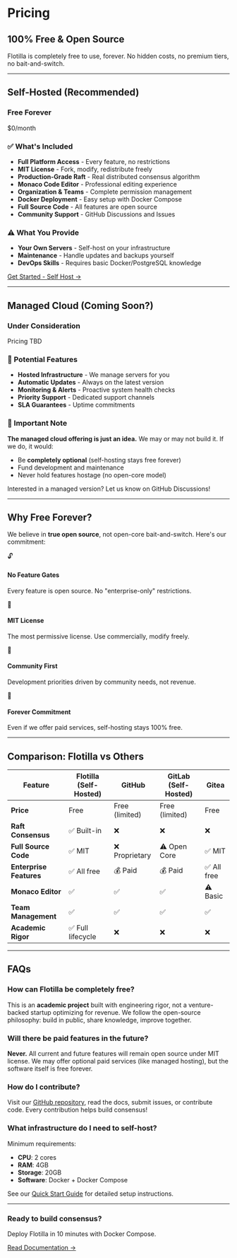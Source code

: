 # Pricing

## 100% Free & Open Source

Flotilla is completely free to use, forever. No hidden costs, no premium tiers, no bait-and-switch.

---

## Self-Hosted (Recommended)

<div style={{
  backgroundColor: 'var(--nextra-bg)',
  padding: '2rem',
  borderRadius: '1rem',
  border: '2px solid #0070f3',
  marginTop: '2rem'
}}>
  <div style={{ textAlign: 'center', marginBottom: '1.5rem' }}>
    <h3 style={{ fontSize: '2rem', fontWeight: 700, color: '#0070f3' }}>Free Forever</h3>
    <p style={{ fontSize: '1.5rem', fontWeight: 600, marginTop: '0.5rem' }}>$0/month</p>
  </div>

  ### ✅ What's Included

  - **Full Platform Access** - Every feature, no restrictions
  - **MIT License** - Fork, modify, redistribute freely
  - **Production-Grade Raft** - Real distributed consensus algorithm
  - **Monaco Code Editor** - Professional editing experience
  - **Organization & Teams** - Complete permission management
  - **Docker Deployment** - Easy setup with Docker Compose
  - **Full Source Code** - All features are open source
  - **Community Support** - GitHub Discussions and Issues

  ### ⚠️ What You Provide

  - **Your Own Servers** - Self-host on your infrastructure
  - **Maintenance** - Handle updates and backups yourself
  - **DevOps Skills** - Requires basic Docker/PostgreSQL knowledge

  <div style={{ textAlign: 'center', marginTop: '2rem' }}>
    <a
      href="/docs/getting-started"
      style={{
        padding: '1rem 2rem',
        backgroundColor: '#0070f3',
        color: 'white',
        borderRadius: '0.5rem',
        textDecoration: 'none',
        fontWeight: 600,
        display: 'inline-block'
      }}
    >
      Get Started - Self Host →
    </a>
  </div>
</div>

---

## Managed Cloud (Coming Soon?)

<div style={{
  backgroundColor: 'var(--nextra-bg)',
  padding: '2rem',
  borderRadius: '1rem',
  border: '1px solid var(--nextra-border)',
  marginTop: '2rem',
  opacity: 0.6
}}>
  <div style={{ textAlign: 'center', marginBottom: '1.5rem' }}>
    <h3 style={{ fontSize: '2rem', fontWeight: 700 }}>Under Consideration</h3>
    <p style={{ fontSize: '1.5rem', fontWeight: 600, marginTop: '0.5rem', color: 'var(--nextra-fg-secondary)' }}>Pricing TBD</p>
  </div>

  ### 🤔 Potential Features

  - **Hosted Infrastructure** - We manage servers for you
  - **Automatic Updates** - Always on the latest version
  - **Monitoring & Alerts** - Proactive system health checks
  - **Priority Support** - Dedicated support channels
  - **SLA Guarantees** - Uptime commitments

  ### 📣 Important Note

  **The managed cloud offering is just an idea.** We may or may not build it. If we do, it would:
  - Be **completely optional** (self-hosting stays free forever)
  - Fund development and maintenance
  - Never hold features hostage (no open-core model)

  <div style={{ textAlign: 'center', marginTop: '2rem' }}>
    <p style={{ fontStyle: 'italic', color: 'var(--nextra-fg-secondary)' }}>
      Interested in a managed version? Let us know on GitHub Discussions!
    </p>
  </div>
</div>

---

## Why Free Forever?

We believe in **true open source**, not open-core bait-and-switch. Here's our commitment:

<div style={{ display: 'grid', gridTemplateColumns: 'repeat(auto-fit, minmax(250px, 1fr))', gap: '1.5rem', margin: '2rem 0' }}>
  <div style={{ padding: '1.5rem', backgroundColor: 'var(--nextra-bg)', borderRadius: '0.5rem', border: '1px solid var(--nextra-border)' }}>
    <div style={{ fontSize: '2rem', marginBottom: '0.5rem' }}>🔓</div>
    <h4 style={{ fontWeight: 600, marginBottom: '0.5rem' }}>No Feature Gates</h4>
    <p style={{ fontSize: '0.875rem', color: 'var(--nextra-fg-secondary)' }}>
      Every feature is open source. No "enterprise-only" restrictions.
    </p>
  </div>

  <div style={{ padding: '1.5rem', backgroundColor: 'var(--nextra-bg)', borderRadius: '0.5rem', border: '1px solid var(--nextra-border)' }}>
    <div style={{ fontSize: '2rem', marginBottom: '0.5rem' }}>📜</div>
    <h4 style={{ fontWeight: 600, marginBottom: '0.5rem' }}>MIT License</h4>
    <p style={{ fontSize: '0.875rem', color: 'var(--nextra-fg-secondary)' }}>
      The most permissive license. Use commercially, modify freely.
    </p>
  </div>

  <div style={{ padding: '1.5rem', backgroundColor: 'var(--nextra-bg)', borderRadius: '0.5rem', border: '1px solid var(--nextra-border)' }}>
    <div style={{ fontSize: '2rem', marginBottom: '0.5rem' }}>🤝</div>
    <h4 style={{ fontWeight: 600, marginBottom: '0.5rem' }}>Community First</h4>
    <p style={{ fontSize: '0.875rem', color: 'var(--nextra-fg-secondary)' }}>
      Development priorities driven by community needs, not revenue.
    </p>
  </div>

  <div style={{ padding: '1.5rem', backgroundColor: 'var(--nextra-bg)', borderRadius: '0.5rem', border: '1px solid var(--nextra-border)' }}>
    <div style={{ fontSize: '2rem', marginBottom: '0.5rem' }}>💚</div>
    <h4 style={{ fontWeight: 600, marginBottom: '0.5rem' }}>Forever Commitment</h4>
    <p style={{ fontSize: '0.875rem', color: 'var(--nextra-fg-secondary)' }}>
      Even if we offer paid services, self-hosting stays 100% free.
    </p>
  </div>
</div>

---

## Comparison: Flotilla vs Others

| Feature | Flotilla (Self-Hosted) | GitHub | GitLab (Self-Hosted) | Gitea |
|---------|------------------------|--------|----------------------|-------|
| **Price** | Free | Free (limited) | Free (limited) | Free |
| **Raft Consensus** | ✅ Built-in | ❌ | ❌ | ❌ |
| **Full Source Code** | ✅ MIT | ❌ Proprietary | ⚠️ Open Core | ✅ MIT |
| **Enterprise Features** | ✅ All free | 💰 Paid | 💰 Paid | ✅ All free |
| **Monaco Editor** | ✅ | ✅ | ✅ | ⚠️ Basic |
| **Team Management** | ✅ | ✅ | ✅ | ✅ |
| **Academic Rigor** | ✅ Full lifecycle | ❌ | ❌ | ❌ |

---

## FAQs

### How can Flotilla be completely free?

This is an **academic project** built with engineering rigor, not a venture-backed startup optimizing for revenue. We follow the open-source philosophy: build in public, share knowledge, improve together.

### Will there be paid features in the future?

**Never.** All current and future features will remain open source under MIT license. We may offer optional paid services (like managed hosting), but the software itself is free forever.

### How do I contribute?

Visit our [GitHub repository](https://github.com/CPU-JIA/Cloud-Dev-Platform), read the docs, submit issues, or contribute code. Every contribution helps build consensus!

### What infrastructure do I need to self-host?

Minimum requirements:
- **CPU**: 2 cores
- **RAM**: 4GB
- **Storage**: 20GB
- **Software**: Docker + Docker Compose

See our [Quick Start Guide](/docs/getting-started) for detailed setup instructions.

---

<div style={{ textAlign: 'center', marginTop: '4rem', padding: '2rem', backgroundColor: 'var(--nextra-bg)', borderRadius: '0.5rem' }}>
  <h3 style={{ fontSize: '1.5rem', marginBottom: '1rem' }}>Ready to build consensus?</h3>
  <p style={{ fontSize: '1.125rem', color: 'var(--nextra-fg-secondary)', marginBottom: '2rem' }}>
    Deploy Flotilla in 10 minutes with Docker Compose.
  </p>
  <a
    href="/docs/getting-started"
    style={{
      padding: '1rem 2rem',
      backgroundColor: '#0070f3',
      color: 'white',
      borderRadius: '0.5rem',
      textDecoration: 'none',
      fontWeight: 600,
      display: 'inline-block'
    }}
  >
    Read Documentation →
  </a>
</div>
